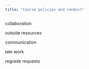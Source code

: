 ```yaml
---
title: "Course policies and conduct"
---
```



collaboration

outside resources

communication

late work 

regrade requests
